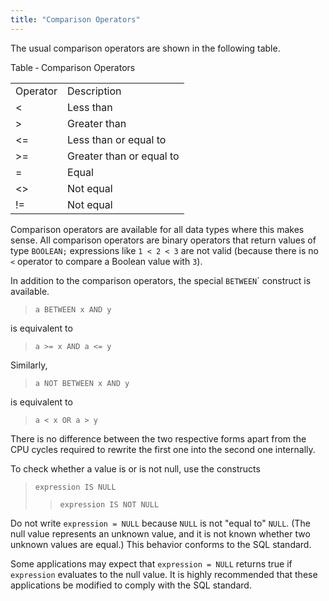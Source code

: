```yaml
---
title: "Comparison Operators"
---
```


<div id="comparison_operators" class="registered_link"></div>


The usual comparison operators are shown in the following table.

Table ‑ Comparison Operators

|          |                          |
| -------- | ------------------------ |
| Operator | Description              |
| \<       | Less than                |
| \>       | Greater than             |
| \<=      | Less than or equal to    |
| \>=      | Greater than or equal to |
| \=       | Equal                    |
| \<\>     | Not equal                |
| \!=      | Not equal                |

Comparison operators are available for all data types where this makes sense. All comparison operators are binary operators that return values of type `BOOLEAN;` expressions like `1 < 2 < 3` are not valid (because there is no `<` operator to compare a Boolean value with `3`).

In addition to the comparison operators, the special `BETWEEN`\` construct is available.

> `a BETWEEN x AND y`

is equivalent to

> `a >= x AND a <= y`

Similarly,

> `a NOT BETWEEN x AND y`

is equivalent to

> `a < x OR a > y`

There is no difference between the two respective forms apart from the CPU cycles required to rewrite the first one into the second one internally.

To check whether a value is or is not null, use the constructs

> `expression IS NULL`
> 
> > `expression IS NOT NULL`

Do not write `expression = NULL` because `NULL` is not "equal to" `NULL`. (The null value represents an unknown value, and it is not known whether two unknown values are equal.) This behavior conforms to the SQL standard.

Some applications may expect that `expression = NULL` returns true if `expression` evaluates to the null value. It is highly recommended that these applications be modified to comply with the SQL standard.

